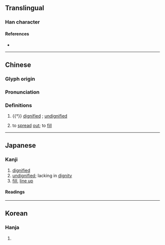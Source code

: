 {{character info/new}}
==Translingual==

===Han character===
{{Han char|rn=9|rad=人|as=05|sn=7|four=23290|canj=OPH|ids=⿰亻必}}

====References====
* {{Han ref|kx=0098.160|dkj=00512|dj=0208.060|hdz=10139.040|uh=4F56|ud=20310|bh=CA5A|bd=51802}}

----

==Chinese==
{{zh-forms}}

===Glyph origin===
{{Han etym}}

===Pronunciation===
{{zh-pron
|m=bì
|c=bit1
|mc=y
|oc=y
|ma=
|cat=
}}

===Definitions===
{{zh-hanzi}}

# {{†}} [[dignified]] {{q|according to {{w|Shuowen}}}}; [[undignified]] {{q|according to later commentators}}
# {{lb|zh|literary}} to [[spread]] [[out]]; to [[fill]]

----

==Japanese==

===Kanji===
{{ja-kanji|grade=|rs=人05}}

# [[dignified]]
# [[undignified]]; lacking in [[dignity]]
# [[fill]], [[line up]]

====Readings====
{{ja-readings
|goon=びち
|kanon=ひつ
|kun=ただ-し.い, なら-ぶ
|nanori=みつ
}}

----

==Korean==

===Hanja===
{{ko-hanja|hangeul=필|rv=pil|mr=p'il}}

# {{defn|lang=ko|sort=人05}}